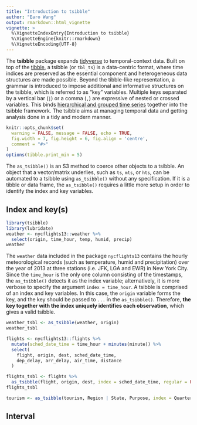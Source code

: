 ```yaml
---
title: "Introduction to tsibble"
author: "Earo Wang"
output: rmarkdown::html_vignette
vignette: >
  %\VignetteIndexEntry{Introduction to tsibble}
  %\VignetteEngine{knitr::rmarkdown}
  %\VignetteEncoding{UTF-8}
---
```


The **tsibble** package expands [tidyverse](https://www.tidyverse.org) to temporal-context data. Built on top of the [tibble](http://tibble.tidyverse.org), a tsibble (or `tbl_ts`) is a data-centric format, where time indices are preserved as the essential component and heterogeneous data structures are made possible. Beyond the tibble-like representation, a grammar is introduced to impose additional and informative structures on the tsibble, which is referred to as "key" variables. Multiple keys separated by a vertical bar (`|`) or a comma (`,`) are expressive of nested or crossed variables. This binds [hierarchical and grouped time series](http://pkg.earo.me/hts/) together into the tsibble framework. The tsibble aims at managing temporal data and getting analysis done in a tidy and modern manner.

```r
knitr::opts_chunk$set(
  warning = FALSE, message = FALSE, echo = TRUE,
  fig.width = 7, fig.height = 6, fig.align = 'centre',
  comment = "#>"
)
options(tibble.print_min = 5)
```

The `as_tsibble()` is an S3 method to coerce other objects to a tsibble. An object that a vector/matrix underlies, such as `ts`, `mts`, or `hts`, can be automated to a tsibble using `as_tsibble()` without any specification. If it is a tibble or data frame, the `as_tsibble()` requires a little more setup in order to identify the index and key variables.

## Index and key(s)

```r
library(tsibble)
library(lubridate)
weather <- nycflights13::weather %>% 
  select(origin, time_hour, temp, humid, precip)
weather
```

The `weather` data included in the package `nycflights13` contains the hourly meteorological records (such as temperature, humid and precipitation) over the year of 2013 at three stations (i.e. JFK, LGA and EWR) in New York City. Since the `time_hour` is the only one column consisting of the timestamps, the `as_tsibble()` detects it as the index variable; alternatively, it is more verbose to specify the argument `index = time_hour`. A tsibble is comprised of an index and key variables. In this case, the `origin` variable forms the key, and the key should be passed to `...` in the `as_tsibble()`. Therefore, **the key together with the index uniquely identifies each observation**, which gives a valid tsibble.

```r
weather_tsbl <- as_tsibble(weather, origin)
weather_tsbl
```

```r
flights <- nycflights13::flights %>%
  mutate(sched_date_time = time_hour + minutes(minute)) %>%
  select(
    flight, origin, dest, sched_date_time, 
    dep_delay, arr_delay, air_time, distance
  )
```

```r
flights_tsbl <- flights %>%
  as_tsibble(flight, origin, dest, index = sched_date_time, regular = FALSE)
flights_tsbl
```

```r
tourism <- as_tsibble(tourism, Region | State, Purpose, index = Quarter)
```

## Interval
